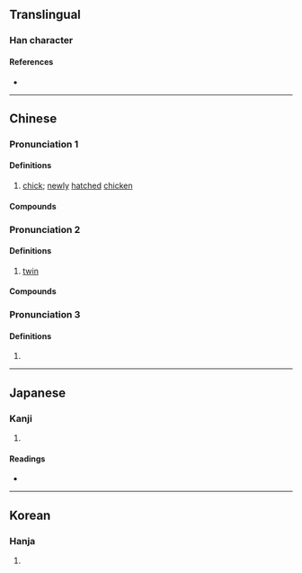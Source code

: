 {{character info/new}}
==Translingual==

===Han character===
{{Han char|rn=9|rad=人|as=11|sn=13|four=25230|canj=OYJJ|ids=⿰亻連}}

====References====
* {{Han ref|kx=0115.210|dkj=01049|dj=0246.090|hdz=10208.080|uh=50C6|ud=20678|bh=DCB6|bd=56502}}

----

==Chinese==
{{zh-forms}}

===Pronunciation 1===
{{zh-pron
|m=liàn
|c=lin5
|mn=nōa
|mc=2
|oc=1,2
|cat=n
}}

====Definitions====
{{zh-hanzi}}

# {{lb|zh|literary|or|dialectal}} [[chick]]; [[newly]] [[hatched]] [[chicken]]

====Compounds====
{{zh-der|雞僆仔}}

===Pronunciation 2===
{{zh-pron
|m=liǎn
|c=lin5
|mn=nōa
|mc=1
|oc=n,1
|cat=n
}}

====Definitions====
{{zh-hanzi}}

# {{lb|zh|literary|or|dialectal}} [[twin]]

====Compounds====
{{zh-der|僆子}}

===Pronunciation 3===
{{zh-pron
|m=lián
|cat=
}}

====Definitions====
{{zh-hanzi}}

# {{zh-only|僆𠋵}}

----

==Japanese==

===Kanji===
{{ja-kanji|grade=|rs=人11}}

# {{defn|lang=ja|sort=人11}}

====Readings====
* {{ja-readings|on=[[れん]] (ren)|kun=[[ふたご]] (futago), [[およぶ]] (oyobu), [[おひつく]] (ohitsuku)}}

----

==Korean==

===Hanja===
{{ko-hanja|hangeul=련|rv=ryeon|mr=ryŏn}}

# {{defn|lang=ko|sort=人11}}